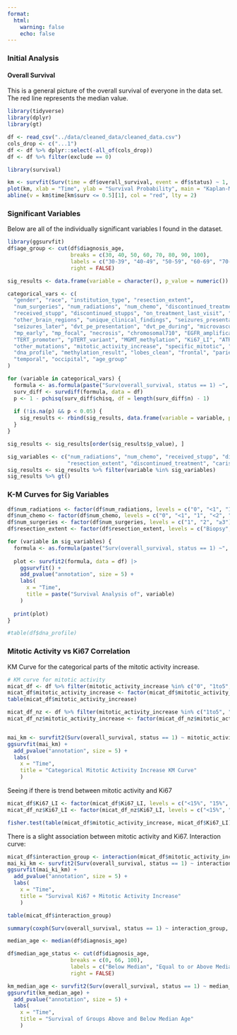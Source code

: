 ```yaml
---
format:
  html: 
    warning: false 
    echo: false 
---
```


### Initial Analysis 

#### Overall Survival 

This is a general picture of the overall survival of everyone in the data set. The red line represents the median value. 

```r
library(tidyverse)
library(dplyr)
library(gt)

df <- read_csv("../data/cleaned_data/cleaned_data.csv")
cols_drop <- c("...1")
df <- df %>% dplyr::select(-all_of(cols_drop))
df <- df %>% filter(exclude == 0)
```

```r
library(survival)

km <- survfit(Surv(time = df$overall_survival, event = df$status) ~ 1, data = df)
plot(km, xlab = "Time", ylab = "Survival Probability", main = "Kaplan-Meier Curve", conf.int = FALSE)
abline(v = km$time[km$surv <= 0.5][1], col = "red", lty = 2)
```

### Significant Variables 

Below are all of the individually significant variables I found in the dataset. 

```r
library(ggsurvfit)
df$age_group <- cut(df$diagnosis_age,
                    breaks = c(30, 40, 50, 60, 70, 80, 90, 100),  
                    labels = c("30-39", "40-49", "50-59", "60-69", "70-79", "80-89", "90-99"),  
                    right = FALSE)

sig_results <- data.frame(variable = character(), p_value = numeric())

categorical_vars <- c(
  "gender", "race", "institution_type", "resection_extent",
  "num_surgeries", "num_radiations", "num_chemo", "discontinued_treatment",
  "received_stupp", "discontinued_stupps", "on_treatment_last_visit", "lobes_involved",
  "other_brain_regions", "unique_clinical_findings", "seizures_presentation",
  "seizures_later", "dvt_pe_presentation", "dvt_pe_during", "microvascular_proliferation",
  "mp_early", "mp_focal", "necrosis", "chromosomal710", "EGFR_amplification",
  "TERT_promoter", "pTERT_variant", "MGMT_methylation", "Ki67_LI", "ATRX",
  "other_mutations", "mitotic_activity_increase", "specific_mitotic", "caris",
  "dna_profile", "methylation_result", "lobes_clean", "frontal", "parietal",
  "temporal", "occipital", "age_group"
)

for (variable in categorical_vars) {
  formula <- as.formula(paste("Surv(overall_survival, status == 1) ~", variable))
  surv_diff <- survdiff(formula, data = df)
  p <- 1 - pchisq(surv_diff$chisq, df = length(surv_diff$n) - 1)
  
  if (!is.na(p) && p < 0.05) {
    sig_results <- rbind(sig_results, data.frame(variable = variable, p_value = p))
  }
}

sig_results <- sig_results[order(sig_results$p_value), ]

sig_variables <- c("num_radiations", "num_chemo", "received_stupp", "discontinued_stupps", "num_surgeries",
                   "resection_extent", "discontinued_treatment", "caris", "MGMT_methylation", "temporal", "age_group")
sig_results <- sig_results %>% filter(variable %in% sig_variables)
sig_results %>% gt()
```

### K-M Curves for Sig Variables 

```r
df$num_radiations <- factor(df$num_radiations, levels = c("0", "<1", "1", "<2", "2", "≥3"))
df$num_chemo <- factor(df$num_chemo, levels = c("0", "<1", "1", "<2", "2", "≥3"))
df$num_surgeries <- factor(df$num_surgeries, levels = c("1", "2", "≥3"))
df$resection_extent <- factor(df$resection_extent, levels = c("Biopsy", "Resection NOS", "Subtotal Resection", "Gross Total Resection"))

for (variable in sig_variables) {
  formula <- as.formula(paste("Surv(overall_survival, status == 1) ~", variable))
  
  plot <- survfit2(formula, data = df) |>  
    ggsurvfit() +
    add_pvalue("annotation", size = 5) +
    labs(
      x = "Time",
      title = paste("Survival Analysis of", variable)
    )
  
  print(plot)
}

#table(df$dna_profile)
```

### Mitotic Activity vs Ki67 Correlation 

KM Curve for the categorical parts of the mitotic activity increase. 

```r
# KM curve for mitotic activity 
micat_df <- df %>% filter(mitotic_activity_increase %in% c("0", "1to5", "6to10", ">10"))
micat_df$mitotic_activity_increase <- factor(micat_df$mitotic_activity_increase, levels = c("0", "1to5", "6to10", ">10"))
table(micat_df$mitotic_activity_increase)

micat_df_nz <- df %>% filter(mitotic_activity_increase %in% c("1to5", "6to10", ">10"))
micat_df_nz$mitotic_activity_increase <- factor(micat_df_nz$mitotic_activity_increase, levels = c("1to5", "6to10", ">10"))


mai_km <- survfit2(Surv(overall_survival, status == 1) ~ mitotic_activity_increase, data = micat_df_nz)
ggsurvfit(mai_km) + 
  add_pvalue("annotation", size = 5) + 
  labs(
    x = "Time",
    title = "Categorical Mitotic Activity Increase KM Curve"
    )
```

Seeing if there is trend between mitotic activity and Ki67

```r
micat_df$Ki67_LI <- factor(micat_df$Ki67_LI, levels = c("<15%", "15%", ">15%"))
micat_df_nz$Ki67_LI <- factor(micat_df_nz$Ki67_LI, levels = c("<15%", "15%", ">15%"))

fisher.test(table(micat_df$mitotic_activity_increase, micat_df$Ki67_LI))
```
There is a slight association between mitotic activity and Ki67. Interaction curve:

```r
micat_df$interaction_group <- interaction(micat_df$mitotic_activity_increase, micat_df$Ki67_LI)
mai_ki_km <- survfit2(Surv(overall_survival, status == 1) ~ interaction_group, data = micat_df)
ggsurvfit(mai_ki_km) + 
  add_pvalue("annotation", size = 5) + 
  labs(
    x = "Time",
    title = "Survival Ki67 + Mitotic Activity Increase"
    )

table(micat_df$interaction_group)

summary(coxph(Surv(overall_survival, status == 1) ~ interaction_group, data = micat_df))
```
```r
median_age <- median(df$diagnosis_age)

df$median_age_status <- cut(df$diagnosis_age,
                    breaks = c(0, 66, 100),  
                    labels = c("Below Median", "Equal to or Above Median"),  
                    right = FALSE)

km_median_age <- survfit2(Surv(overall_survival, status == 1) ~ median_age_status, data = df)
ggsurvfit(km_median_age) + 
  add_pvalue("annotation", size = 5) + 
  labs(
    x = "Time",
    title = "Survival of Groups Above and Below Median Age"
    )
```